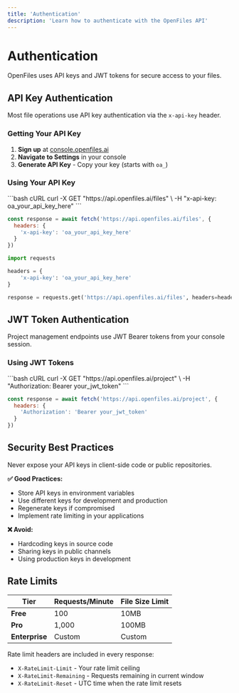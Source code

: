 ```yaml
---
title: 'Authentication'
description: 'Learn how to authenticate with the OpenFiles API'
---
```


# Authentication

OpenFiles uses API keys and JWT tokens for secure access to your files.

## API Key Authentication

Most file operations use API key authentication via the `x-api-key` header.

### Getting Your API Key

1. **Sign up** at [console.openfiles.ai](https://console.openfiles.ai)
2. **Navigate to Settings** in your console
3. **Generate API Key** - Copy your key (starts with `oa_`)

### Using Your API Key

<CodeGroup>
```bash cURL
curl -X GET "https://api.openfiles.ai/files" \
  -H "x-api-key: oa_your_api_key_here"
```

```javascript JavaScript
const response = await fetch('https://api.openfiles.ai/files', {
  headers: {
    'x-api-key': 'oa_your_api_key_here'
  }
})
```

```python Python
import requests

headers = {
    'x-api-key': 'oa_your_api_key_here'
}

response = requests.get('https://api.openfiles.ai/files', headers=headers)
```
</CodeGroup>

## JWT Token Authentication 

Project management endpoints use JWT Bearer tokens from your console session.

### Using JWT Tokens

<CodeGroup>
```bash cURL
curl -X GET "https://api.openfiles.ai/project" \
  -H "Authorization: Bearer your_jwt_token"
```

```javascript JavaScript
const response = await fetch('https://api.openfiles.ai/project', {
  headers: {
    'Authorization': 'Bearer your_jwt_token'
  }
})
```
</CodeGroup>

## Security Best Practices

<Warning>
Never expose your API keys in client-side code or public repositories.
</Warning>

**✅ Good Practices:**
- Store API keys in environment variables
- Use different keys for development and production
- Regenerate keys if compromised
- Implement rate limiting in your applications

**❌ Avoid:**
- Hardcoding keys in source code
- Sharing keys in public channels
- Using production keys in development

## Rate Limits

| Tier | Requests/Minute | File Size Limit |
|------|-----------------|-----------------|
| **Free** | 100 | 10MB |
| **Pro** | 1,000 | 100MB |
| **Enterprise** | Custom | Custom |

Rate limit headers are included in every response:
- `X-RateLimit-Limit` - Your rate limit ceiling
- `X-RateLimit-Remaining` - Requests remaining in current window
- `X-RateLimit-Reset` - UTC time when the rate limit resets